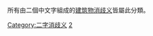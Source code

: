 所有由二個中文字組成的[[:Category:建筑物消歧义|建筑物消歧义]]皆屬此分類。

[[Category:二字消歧义|Category:二字消歧义]]
[[Category:建筑物消歧义|2]]